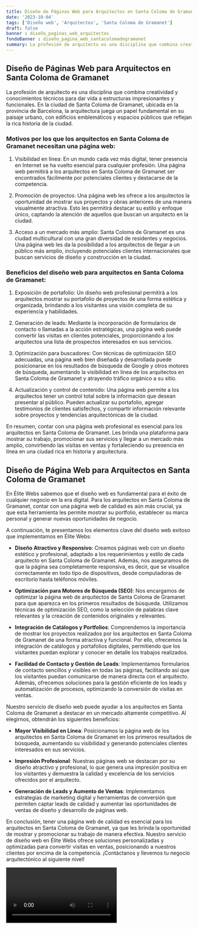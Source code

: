 ```yaml
---
title: Diseño de Páginas Web para Arquitectos en Santa Coloma de Gramanet
date: '2023-10-04'
tags: ['Diseño web', 'Arquitectos', 'Santa Coloma de Gramanet']
draft: false
banner : diseño_paginas_web_arquitectos
fondoBanner : diseño_pagina_web_santacolomadegramanet
summary: La profesión de arquitecto es una disciplina que combina creatividad y conocimientos técnicos para dar vida a estructuras impresionantes y funcionales. En la ciudad de Santa Coloma de Gramanet, ubicada en la provincia de Barcelona, la arquitectura juega un papel fundamental en su paisaje urbano, con edificios emblemáticos y espacios públicos que reflejan la rica historia de la ciudad.
---
```


## Diseño de Páginas Web para Arquitectos en Santa Coloma de Gramanet

La profesión de arquitecto es una disciplina que combina creatividad y conocimientos técnicos para dar vida a estructuras impresionantes y funcionales. En la ciudad de Santa Coloma de Gramanet, ubicada en la provincia de Barcelona, la arquitectura juega un papel fundamental en su paisaje urbano, con edificios emblemáticos y espacios públicos que reflejan la rica historia de la ciudad.

### Motivos por los que los arquitectos en Santa Coloma de Gramanet necesitan una página web:

1. Visibilidad en línea: En un mundo cada vez más digital, tener presencia en Internet se ha vuelto esencial para cualquier profesión. Una página web permitirá a los arquitectos en Santa Coloma de Gramanet ser encontrados fácilmente por potenciales clientes y destacarse de la competencia.

2. Promoción de proyectos: Una página web les ofrece a los arquitectos la oportunidad de mostrar sus proyectos y obras anteriores de una manera visualmente atractiva. Esto les permitirá destacar su estilo y enfoque único, captando la atención de aquellos que buscan un arquitecto en la ciudad.

3. Acceso a un mercado más amplio: Santa Coloma de Gramanet es una ciudad multicultural con una gran diversidad de residentes y negocios. Una página web les da la posibilidad a los arquitectos de llegar a un público más amplio, incluyendo potenciales clientes internacionales que buscan servicios de diseño y construcción en la ciudad.

### Beneficios del diseño web para arquitectos en Santa Coloma de Gramanet:

1. Exposición de portafolio: Un diseño web profesional permitirá a los arquitectos mostrar su portafolio de proyectos de una forma estética y organizada, brindando a los visitantes una visión completa de su experiencia y habilidades.

2. Generación de leads: Mediante la incorporación de formularios de contacto o llamadas a la acción estratégicas, una página web puede convertir las visitas en clientes potenciales, proporcionando a los arquitectos una lista de prospectos interesados en sus servicios.

3. Optimización para buscadores: Con técnicas de optimización SEO adecuadas, una página web bien diseñada y desarrollada puede posicionarse en los resultados de búsqueda de Google y otros motores de búsqueda, aumentando la visibilidad en línea de los arquitectos en Santa Coloma de Gramanet y atrayendo tráfico orgánico a su sitio.

4. Actualización y control de contenido: Una página web permite a los arquitectos tener un control total sobre la información que desean presentar al público. Pueden actualizar su portafolio, agregar testimonios de clientes satisfechos, y compartir información relevante sobre proyectos y tendencias arquitectónicas de la ciudad.

En resumen, contar con una página web profesional es esencial para los arquitectos en Santa Coloma de Gramanet. Les brinda una plataforma para mostrar su trabajo, promocionar sus servicios y llegar a un mercado más amplio, convirtiendo las visitas en ventas y fortaleciendo su presencia en línea en una ciudad rica en historia y arquitectura.

<GifSeo />

<Cta />

## Diseño de Página Web para Arquitectos en Santa Coloma de Gramanet

En Élite Webs sabemos que el diseño web es fundamental para el éxito de cualquier negocio en la era digital. Para los arquitectos en Santa Coloma de Gramanet, contar con una página web de calidad es aún más crucial, ya que esta herramienta les permite mostrar su portfolio, establecer su marca personal y generar nuevas oportunidades de negocio. 

A continuación, te presentamos los elementos clave del diseño web exitoso que implementamos en Élite Webs:

- **Diseño Atractivo y Responsivo**: Creamos páginas web con un diseño estético y profesional, adaptado a los requerimientos y estilo de cada arquitecto en Santa Coloma de Gramanet. Además, nos aseguramos de que la página sea completamente responsiva, es decir, que se visualice correctamente en todo tipo de dispositivos, desde computadoras de escritorio hasta teléfonos móviles. 

- **Optimización para Motores de Búsqueda (SEO)**: Nos encargamos de optimizar la página web de arquitectos de Santa Coloma de Gramanet para que aparezca en los primeros resultados de búsqueda. Utilizamos técnicas de optimización SEO, como la selección de palabras clave relevantes y la creación de contenidos originales y relevantes.

- **Integración de Catálogos y Portfolios**: Comprendemos la importancia de mostrar los proyectos realizados por los arquitectos en Santa Coloma de Gramanet de una forma atractiva y funcional. Por ello, ofrecemos la integración de catálogos y portafolios digitales, permitiendo que los visitantes puedan explorar y conocer en detalle los trabajos realizados.

- **Facilidad de Contacto y Gestión de Leads**: Implementamos formularios de contacto sencillos y visibles en todas las páginas, facilitando así que los visitantes puedan comunicarse de manera directa con el arquitecto. Además, ofrecemos soluciones para la gestión eficiente de los leads y automatización de procesos, optimizando la conversión de visitas en ventas.

Nuestro servicio de diseño web puede ayudar a los arquitectos en Santa Coloma de Gramanet a destacar en un mercado altamente competitivo. Al elegirnos, obtendrán los siguientes beneficios:

- **Mayor Visibilidad en Línea**: Posicionamos la página web de los arquitectos en Santa Coloma de Gramanet en los primeros resultados de búsqueda, aumentando su visibilidad y generando potenciales clientes interesados en sus servicios.

- **Impresión Profesional**: Nuestras páginas web se destacan por su diseño atractivo y profesional, lo que genera una impresión positiva en los visitantes y demuestra la calidad y excelencia de los servicios ofrecidos por el arquitecto.

- **Generación de Leads y Aumento de Ventas**: Implementamos estrategias de marketing digital y herramientas de conversión que permiten captar leads de calidad y aumentar las oportunidades de ventas de diseño y desarrollo de páginas web.

En conclusión, tener una página web de calidad es esencial para los arquitectos en Santa Coloma de Gramanet, ya que les brinda la oportunidad de mostrar y promocionar su trabajo de manera efectiva. Nuestro servicio de diseño web en Élite Webs ofrece soluciones personalizadas y optimizadas para convertir visitas en ventas, posicionando a nuestros clientes por encima de la competencia. ¡Contáctanos y llevemos tu negocio arquitectónico al siguiente nivel!

<Video />

<CtaBot job='Arquitectos' city='Santa Coloma de Gramanet'/>

<Gmaps query='Santa Coloma de Gramanet+españa+maps' />